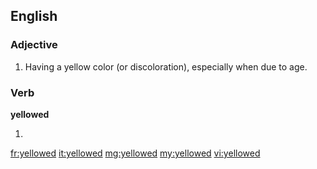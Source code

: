 ==English==

===Adjective===
{{en-adj}}

# Having a yellow color (or discoloration), especially when due to age.

===Verb===
'''yellowed'''

# {{past of|yellow}}

[[fr:yellowed]]
[[it:yellowed]]
[[mg:yellowed]]
[[my:yellowed]]
[[vi:yellowed]]
